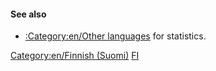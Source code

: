 {{en/Bilingual box| Fi
| --
| ''This page provides an index for a wide range of '''articles in Finnish''' in OpenTTD Wiki.<br/>Articles with {{en/s|Other_languages}} template with'' '''<code><nowiki>language_page=fi</nowiki></code>''' ''parameter automatically link here.''
}}

====See also====
*[[:Category:en/Other languages]] for statistics.

[[Category:en/Finnish (Suomi)]][[Category:en/Articles in other languages|FI]]